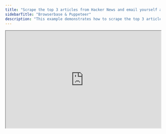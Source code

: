 ```yaml
---
title: "Scrape the top 3 articles from Hacker News and email yourself a summary every weekday"
sidebarTitle: "Browserbase & Puppeteer"
description: "This example demonstrates how to scrape the top 3 articles from Hacker News using BrowserBase and Puppeteer, summarize them with ChatGPT and send a nicely formatted email summary to yourself every weekday using Resend."
---
```



<iframe
  width="100%"
  height="315"
  src="https://www.youtube.com/embed/6azvzrZITKY?si=muKtsBiS9TJGGKWg"
  title="YouTube video player"
  allow="accelerometer; clipboard-write; encrypted-media; gyroscope; picture-in-picture; web-share"
  referrerPolicy="strict-origin-when-cross-origin"
  allowFullScreen
/>

## Overview

In this example we'll be using a number of different tools and features to:

1. Scrape the content of the top 3 articles from Hacker News
2. Summarize each article
3. Email the summaries to yourself

And we'll be using the following tools and features:

- [Schedules](/tasks/scheduled) to run the task every weekday at 9 AM
- [Batch Triggering](/triggering#yourtask-batchtriggerandwait) to run separate child tasks for each article while the parent task waits for them all to complete
- [idempotencyKey](/triggering#idempotencykey) to prevent tasks being triggered multiple times
- [BrowserBase](https://browserbase.com/) to proxy the scraping of the Hacker News articles
- [Puppeteer](https://pptr.dev/) to scrape the articles linked from Hacker News
- [OpenAI](https://platform.openai.com/docs/overview) to summarize the articles
- [Resend](https://resend.com/) to send a nicely formatted email summary

<ScrapingWarning />

## Prerequisites

- A project with [Trigger.dev initialized](/quick-start)
- [Puppeteer](https://pptr.dev/guides/installation) installed on your machine
- A [BrowserBase](https://browserbase.com/) account
- An [OpenAI](https://platform.openai.com/docs/overview) account
- A [Resend](https://resend.com/) account

## Build configuration

First up, add these build settings to your `trigger.config.ts` file:

```tsx trigger.config.ts
import { defineConfig } from "@trigger.dev/sdk/v3";
import { puppeteer } from "@trigger.dev/build/extensions/puppeteer";

export default defineConfig({
  project: "<project ref>",
  // Your other config settings...
  build: {
    // This is required to use the Puppeteer library
    extensions: [puppeteer()],
  },
});
```

Learn more about the [trigger.config.ts](/config/config-file) file including setting default retry settings, customizing the build environment, and more.

### Environment variables

Set the following environment variable in your local `.env` file to run this task locally. And before deploying your task, set them in the [Trigger.dev dashboard](/deploy-environment-variables) or [using the SDK](/deploy-environment-variables#in-your-code):

```bash
BROWSERBASE_API_KEY: "<your BrowserBase API key>"
OPENAI_API_KEY: "<your OpenAI API key>"
RESEND_API_KEY: "<your Resend API key>"
```

### Task code

```ts trigger/scrape-hacker-news.ts
import { render } from "@react-email/render";
import { logger, schedules, task, wait } from "@trigger.dev/sdk/v3";
import { OpenAI } from "openai";
import puppeteer from "puppeteer-core";
import { Resend } from "resend";
import { HNSummaryEmail } from "./summarize-hn-email";

const openai = new OpenAI({ apiKey: process.env.OPENAI_API_KEY });
const resend = new Resend(process.env.RESEND_API_KEY);

// Parent task (scheduled to run 9AM every weekday)
export const summarizeHackerNews = schedules.task({
  id: "summarize-hacker-news",
  cron: {
    pattern: "0 9 * * 1-5",
    timezone: "Europe/London",
  }, // Run at 9 AM, Monday to Friday
  run: async () => {
    // Connect to BrowserBase to proxy the scraping of the Hacker News articles
    const browser = await puppeteer.connect({
      browserWSEndpoint: `wss://connect.browserbase.com?apiKey=${process.env.BROWSERBASE_API_KEY}`,
    });
    logger.info("Connected to Browserbase");

    const page = await browser.newPage();

    // Navigate to Hacker News and scrape top 3 articles
    await page.goto("https://news.ycombinator.com/news", {
      waitUntil: "networkidle0",
    });
    logger.info("Navigated to Hacker News");

    const articles = await page.evaluate(() => {
      const items = document.querySelectorAll(".athing");
      return Array.from(items)
        .slice(0, 3)
        .map((item) => {
          const titleElement = item.querySelector(".titleline > a");
          const link = titleElement?.getAttribute("href");
          const title = titleElement?.textContent;
          return { title, link };
        });
    });
    logger.info("Scraped top 3 articles", { articles });

    await browser.close();
    await wait.for({ seconds: 5 });

    // Use batchTriggerAndWait to process articles
    const summaries = await scrapeAndSummarizeArticle
      .batchTriggerAndWait(
        articles.map((article) => ({
          payload: { title: article.title!, link: article.link! },
        }))
      )
      .then((batch) => batch.runs.filter((run) => run.ok).map((run) => run.output));

    // Send email using Resend
    await resend.emails.send({
      from: "Hacker News Summary <hi@demo.tgr.dev>",
      to: ["james@trigger.dev"],
      subject: "Your morning HN summary",
      html: render(<HNSummaryEmail articles={summaries} />),
    });

    logger.info("Email sent successfully");
  },
});

// Child task for scraping and summarizing individual articles
export const scrapeAndSummarizeArticle = task({
  id: "scrape-and-summarize-articles",
  retry: {
    maxAttempts: 3,
    minTimeoutInMs: 5000,
    maxTimeoutInMs: 10000,
    factor: 2,
    randomize: true,
  },
  run: async ({ title, link }: { title: string; link: string }) => {
    logger.info(`Summarizing ${title}`);

    const browser = await puppeteer.connect({
      browserWSEndpoint: `wss://connect.browserbase.com?apiKey=${process.env.BROWSERBASE_API_KEY}`,
    });
    const page = await browser.newPage();

    // Prevent all assets from loading, images, stylesheets etc
    await page.setRequestInterception(true);
    page.on("request", (request) => {
      if (["script", "stylesheet", "image", "media", "font"].includes(request.resourceType())) {
        request.abort();
      } else {
        request.continue();
      }
    });

    await page.goto(link, { waitUntil: "networkidle0" });
    logger.info(`Navigated to article: ${title}`);

    // Extract the main content of the article
    const content = await page.evaluate(() => {
      const articleElement = document.querySelector("article") || document.body;
      return articleElement.innerText.trim().slice(0, 1500); // Limit to 1500 characters
    });

    await browser.close();

    logger.info(`Extracted content for article: ${title}`, { content });

    // Summarize the content using ChatGPT
    const response = await openai.chat.completions.create({
      model: "gpt-4o",
      messages: [
        {
          role: "user",
          content: `Summarize this article in 2-3 concise sentences:\n\n${content}`,
        },
      ],
    });

    logger.info(`Generated summary for article: ${title}`);

    return {
      title,
      link,
      summary: response.choices[0].message.content,
    };
  },
});
```

## Create your email template using React Email

To prevent the main example from becoming too cluttered, we'll create a separate file for our email template. It's formatted using [React Email](https://react.email/docs/introduction) components so you'll need to install the package to use it.

Notice how this file is imported into the main task code and passed to Resend to send the email.

```tsx summarize-hn-email.tsx
import { Html, Head, Body, Container, Section, Heading, Text, Link } from "@react-email/components";

interface Article {
  title: string;
  link: string;
  summary: string | null;
}

export const HNSummaryEmail: React.FC<{ articles: Article[] }> = ({ articles }) => (
  <Html>
    <Head />
    <Body style={{ fontFamily: "Arial, sans-serif", padding: "20px" }}>
      <Container>
        <Heading as="h1">Your Morning HN Summary</Heading>
        {articles.map((article, index) => (
          <Section key={index} style={{ marginBottom: "20px" }}>
            <Heading as="h3">
              <Link href={article.link}>{article.title}</Link>
            </Heading>
            <Text>{article.summary || "No summary available"}</Text>
          </Section>
        ))}
      </Container>
    </Body>
  </Html>
);
```

<LocalDevelopment packages={"the Puppeteer library"} />

## Testing your task

To test this task in the dashboard, use the Test page and set the schedule date to "Now" to ensure the task triggers immediately. Then click "Run test" and wait for the task to complete.
